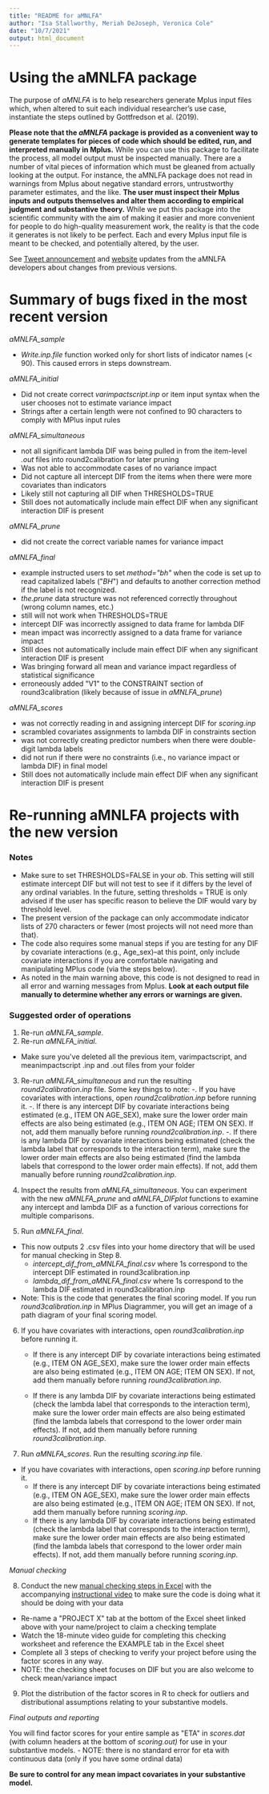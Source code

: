 ```yaml
---
title: "README for aMNLFA"
author: "Isa Stallworthy, Meriah DeJoseph, Veronica Cole"
date: "10/7/2021"
output: html_document
---
```


# Using the aMNLFA package

The purpose of _aMNLFA_ is to help researchers generate Mplus input files which, when altered to suit each individual researcher's use case, instantiate the steps outlined by Gottfredson et al. (2019).  

**Please note that the _aMNLFA_ package is provided as a convenient way to generate templates for pieces of code which should be edited, run, and interpreted manually in Mplus.** While you can use this package to facilitate the process, all model output must be inspected manually. There are a number of vital pieces of information which must be gleaned from actually looking at the output. For instance, the aMNLFA package does not read in warnings from Mplus about negative standard errors, untrustworthy parameter estimates, and the like. **The user must inspect their Mplus inputs and outputs themselves and alter them according to empirical judgment and substantive theory.** While we put this package into the scientific community with the aim of making it easier and more convenient for people to do high-quality measurement work, the reality is that the code it generates is not likely to be perfect. Each and every Mplus input file is meant to be checked, and potentially altered, by the user.

See [Tweet announcement](https://twitter.com/VeronicaTCole/status/1419730781446950936) and [website](https://nishagottfredson.web.unc.edu/amnlfa/) updates from the aMNLFA developers about changes from previous versions.


# Summary of bugs fixed in the most recent version

_aMNLFA\_sample_

- _Write.inp.file_ function worked only for short lists of indicator names (&lt; 90). This caused errors in steps downstream. 

_aMNLFA\_initial_

- Did not create correct _varimpactscript.inp_ or item input syntax when the user chooses not to estimate variance impact
- Strings after a certain length were not confined to 90 characters to comply with MPlus input rules

_aMNLFA\_simultaneous_

- not all significant lambda DIF was being pulled in from the item-level _.out_ files into round2calibration for later pruning
- Was not able to accommodate cases of no variance impact
- Did not capture all intercept DIF from the items when there were more covariates than indicators
- Likely still not capturing all DIF when THRESHOLDS=TRUE
- Still does not automatically include main effect DIF when any significant interaction DIF is present

_aMNLFA\_prune_

- did not create the correct variable names for variance impact

_aMNLFA\_final_

- example instructed users to set _method=&quot;bh&quot;_ when the code is set up to read capitalized labels (&quot;_BH_&quot;) and defaults to another correction method if the label is not recognized.
- _the.prune_ data structure was not referenced correctly throughout (wrong column names, etc.)
- still will not work when THRESHOLDS=TRUE
- intercept DIF was incorrectly assigned to data frame for lambda DIF
- mean impact was incorrectly assigned to a data frame for variance impact
- Still does not automatically include main effect DIF when any significant interaction DIF is present
- Was bringing forward all mean and variance impact regardless of statistical significance
- erroneously added &quot;V1&quot; to the CONSTRAINT section of round3calibration (likely because of issue in _aMNLFA\_prune_)


_aMNLFA\_scores_

- was not correctly reading in and assigning intercept DIF for _scoring.inp_
- scrambled covariates assignments to lambda DIF in constraints section
- was not correctly creating predictor numbers when there were double-digit lambda labels
- did not run if there were no constraints (i.e., no variance impact or lambda DIF) in final model
- Still does not automatically include main effect DIF when any significant interaction DIF is present


# Re-running aMNLFA projects with the new version
### Notes
- Make sure to set THRESHOLDS=FALSE in your _ob_. This setting will still estimate intercept DIF but will not test to see if it differs by the level of any ordinal variables. In the future, setting thresholds = TRUE is only advised if the user has specific reason to believe the DIF would vary by threshold level.
- The present version of the package can only accommodate indicator lists of 270 characters or fewer (most projects will not need more than that). 
- The code also requires some manual steps if you are testing for any DIF by covariate interactions (e.g., Age\_sex)–at this point, only include covariate interactions if you are comfortable navigating and manipulating MPlus code (via the steps below).
- As noted in the main warning above, this code is not designed to read in all error and warning messages from Mplus. **Look at each output file manually to determine whether any errors or warnings are given.**


### Suggested order of operations

1. Re-run _aMNLFA\_sample_.
2. Re-run _aMNLFA\_initial_.

  - Make sure you&#39;ve deleted all the previous item, varimpactscript, and meanimpactscript .inp and .out files from your folder

3. Re-run _aMNLFA\_simultaneous_ and run the resulting _round2calibration.inp_ file. Some key things to note:
  -. If you have covariates with interactions, open _round2calibration.inp_ before running it.
    -. If there is any intercept DIF by covariate interactions being estimated (e.g., ITEM ON AGE\_SEX), make sure the lower order main effects are also being estimated (e.g., ITEM ON AGE; ITEM ON SEX). If not, add them manually before running _round2calibration.inp_.
    -. If there is any lambda DIF by covariate interactions being estimated (check the lambda label that corresponds to the interaction term), make sure the lower order main effects are also being estimated (find the lambda labels that correspond to the lower order main effects). If not, add them manually before running _round2calibration.inp_.
    
4. Inspect the results from _aMNLFA\_simultaneous_. You can experiment with the new _aMNLFA\_prune_ and _aMNLFA\_DIFplot_ functions to examine any intercept and lambda DIF as a function of various corrections for multiple comparisons.

5. Run _aMNLFA\_final_.
  - This now outputs 2 .csv files into your home directory that will be used for manual checking in Step 8.
    - _intercept\_dif\_from\_aMNLFA\_final.csv_ where 1s correspond to the intercept DIF estimated in round3calibration.inp
    - _lambda\_dif\_from\_aMNLFA\_final.csv_ where 1s correspond to the lambda DIF estimated in round3calibration.inp
  - Note: This is the code that generates the final scoring model. If you run _round3calibration.inp_ in MPlus Diagrammer, you will get an image of a path diagram of your final scoring model.

6. If you have covariates with interactions, open _round3calibration.inp_ before running it.

    - If there is any intercept DIF by covariate interactions being estimated (e.g., ITEM ON AGE\_SEX), make sure the lower order main effects are also being estimated (e.g., ITEM ON AGE; ITEM ON SEX). If not, add them manually before running _round3calibration.inp_.
    
    - If there is any lambda DIF by covariate interactions being estimated (check the lambda label that corresponds to the interaction term), make sure the lower order main effects are also being estimated (find the lambda labels that correspond to the lower order main effects). If not, add them manually before running _round3calibration.inp_.


7. Run _aMNLFA\_scores_. Run the resulting _scoring.inp_ file.
  - If you have covariates with interactions, open _scoring.inp_ before running it.
    - If there is any intercept DIF by covariate interactions being estimated (e.g., ITEM ON AGE\_SEX), make sure the lower order main effects are also being estimated (e.g., ITEM ON AGE; ITEM ON SEX). If not, add them manually before running _scoring.inp_.
    - If there is any lambda DIF by covariate interactions being estimated (check the lambda label that corresponds to the interaction term), make sure the lower order main effects are also being estimated (find the lambda labels that correspond to the lower order main effects). If not, add them manually before running _scoring.inp_.

_Manual checking_

8. Conduct the new [manual checking steps in Excel](https://docs.google.com/spreadsheets/d/1EeNNpgyUhIHC87SzVP6UkIEH-O_pJ1I3jrvmX2t-Sos/edit?usp=sharing) with the accompanying [instructional video](https://drive.google.com/file/d/1fKFkut7cRqyyd8X1npcSIaLKEtQNmq54/view?usp=sharing) to make sure the code is doing what it should be doing with your data
 - Re-name a &quot;PROJECT X&quot; tab at the bottom of the Excel sheet linked above with your name/project to claim a checking template
 - Watch the 18-minute video guide for completing this checking worksheet and reference the EXAMPLE tab in the Excel sheet
 - Complete all 3 steps of checking to verify your project before using the factor scores in any way.
 - NOTE: the checking sheet focuses on DIF but you are also welcome to check mean/variance impact

9. Plot the distribution of the factor scores in R to check for outliers and distributional assumptions relating to your substantive models.

_Final outputs and reporting_

You will find factor scores for your entire sample as &quot;ETA&quot; in _scores.dat_ (with column headers at the bottom of _scoring.out)_ for use in your substantive models. 
  - NOTE: there is no standard error for eta with continuous data (only if you have some ordinal data)

**Be sure to control for any mean impact covariates in your substantive model.**

